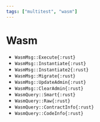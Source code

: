 ```yaml
---
tags: ["multitest", "wasm"]
---
```


# Wasm

- `WasmMsg::Execute{:rust}`
- `WasmMsg::Instantiate{:rust}`
- `WasmMsg::Instantiate2{:rust}`
- `WasmMsg::Migrate{:rust}`
- `WasmMsg::UpdateAdmin{:rust}`
- `WasmMsg::ClearAdmin{:rust}`
- `WasmQuery::Smart{:rust}`
- `WasmQuery::Raw{:rust}`
- `WasmQuery::ContractInfo{:rust}`
- `WasmQuery::CodeInfo{:rust}`
